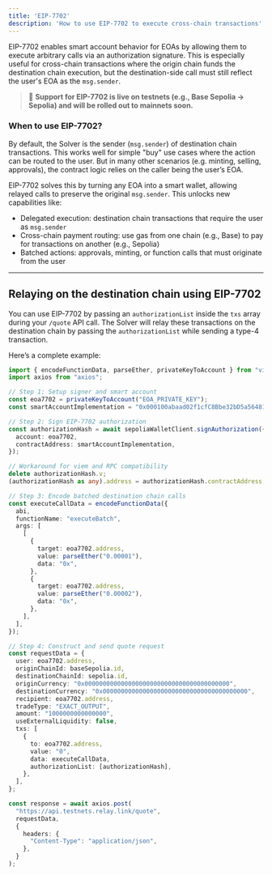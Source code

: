 ```yaml
---
title: 'EIP-7702'
description: 'How to use EIP-7702 to execute cross-chain transactions'
---
```


EIP-7702 enables smart account behavior for EOAs by allowing them to execute arbitrary calls via an authorization signature. This is especially useful for cross-chain transactions where the origin chain funds the destination chain execution, but the destination-side call must still reflect the user's EOA as the `msg.sender`.

> 🚀 **Support for EIP-7702 is live on testnets (e.g., Base Sepolia → Sepolia) and will be rolled out to mainnets soon.**

### When to use EIP-7702?

By default, the Solver is the sender (`msg.sender`) of destination chain transactions. This works well for simple "buy" use cases where the action can be routed to the user. But in many other scenarios (e.g. minting, selling, approvals), the contract logic relies on the caller being the user’s EOA.

EIP-7702 solves this by turning any EOA into a smart wallet, allowing relayed calls to preserve the original `msg.sender`. This unlocks new capabilities like:

- Delegated execution: destination chain transactions that require the user as `msg.sender`
- Cross-chain payment routing: use gas from one chain (e.g., Base) to pay for transactions on another (e.g., Sepolia)
- Batched actions: approvals, minting, or function calls that must originate from the user

---

## Relaying on the destination chain using EIP-7702

You can use EIP-7702 by passing an `authorizationList` inside the `txs` array during your `/quote` API call. The Solver will relay these transactions on the destination chain by passing the `authorizationList` while sending a type-4 transaction.

Here’s a complete example:

```ts
import { encodeFunctionData, parseEther, privateKeyToAccount } from "viem";
import axios from "axios";

// Step 1: Setup signer and smart account
const eoa7702 = privateKeyToAccount("EOA_PRIVATE_KEY");
const smartAccountImplementation = "0x000100abaad02f1cfC8Bbe32bD5a564817339E72"; // Replace with your smart account implementation

// Step 2: Sign EIP-7702 authorization
const authorizationHash = await sepoliaWalletClient.signAuthorization({
  account: eoa7702,
  contractAddress: smartAccountImplementation,
});

// Workaround for viem and RPC compatibility 
delete authorizationHash.v;
(authorizationHash as any).address = authorizationHash.contractAddress;

// Step 3: Encode batched destination chain calls
const executeCallData = encodeFunctionData({
  abi,
  functionName: "executeBatch",
  args: [
    [
      {
        target: eoa7702.address,
        value: parseEther("0.00001"),
        data: "0x",
      },
      {
        target: eoa7702.address,
        value: parseEther("0.00002"),
        data: "0x",
      },
    ],
  ],
});

// Step 4: Construct and send quote request
const requestData = {
  user: eoa7702.address,
  originChainId: baseSepolia.id,
  destinationChainId: sepolia.id,
  originCurrency: "0x0000000000000000000000000000000000000000",
  destinationCurrency: "0x0000000000000000000000000000000000000000",
  recipient: eoa7702.address,
  tradeType: "EXACT_OUTPUT",
  amount: "1000000000000000",
  useExternalLiquidity: false,
  txs: [
    {
      to: eoa7702.address,
      value: "0",
      data: executeCallData,
      authorizationList: [authorizationHash],
    },
  ],
};

const response = await axios.post(
  "https://api.testnets.relay.link/quote",
  requestData,
  {
    headers: {
      "Content-Type": "application/json",
    },
  }
);
```

